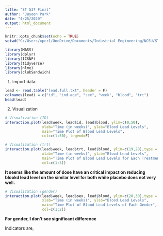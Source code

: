 ```yaml
---
title: "ST 537 Final"
author: "Juyoon Park"
date: "4/25/2020"
output: html_document
---
```


```r
knitr::opts_chunk$set(echo = TRUE)
setwd("C:/Users/xper1/OneDrive/Documents/Industrial Engineering/NCSU/ST 537/Final")

library(MASS)
library(dplyr)
library(ICSNP)
library(tidyverse)
library(nlme)
library(clubSandwich)
```



1. Import data

```r
lead <- read.table("lead.full.txt", header = F)
colnames(lead) = c("id", "ind.age", "sex", "week", "blood", "trt")
head(lead)
```

2. Visualization

```r
# Visualization (ID)
interaction.plot(lead$week, lead$id, lead$blood, ylim=c(0,50),
                 xlab="Time (in weeks)", ylab="Blood Lead Levels", 
                 main="Time Plot of Blood Lead Levels", 
                 col=c(1:50), legend=F)

```


```r
# Visualization (trt)
interaction.plot(lead$week, lead$trt, lead$blood, ylim=c(19,28),type = "b", pch = c(1:3),
                 xlab="Time (in weeks)", ylab="Blood Lead Levels", 
                 main="Time Plot of Blood Lead Levels for Each Treatment", 
                 col=c(1:3))
```

**It seems like the amount of dose have an critical impact on reducing blookd lead level on the similar level for both while placebo does not very well.**


```r
# Visualization (gender)
interaction.plot(lead$week, lead$sex, lead$blood, ylim=c(20,30),type = "b",pch = c(1:2),
                 xlab="Time (in weeks)", ylab="Blood Lead Levels", 
                 main="Time Plot of Blood Lead Levels of Each Gender", 
                 col=c(1:2))
```

**For gender, I don't see significant difference**

Indicators are,

\documentclass{article}
\usepackage{amsmath}

\begin{document}
\[
P_{i}= 
\begin{cases}
    0, & \text{if } Placebo\\
    1, & \text otherwise
\end{cases}
\]
\end{document}



\documentclass{article}
\usepackage{amsmath}

\begin{document}
\[
D_{i}= 
\begin{cases}
    0, & \text{if }  Low\\
    1, & \text otherwise
\end{cases}
\]
\end{document}

```r

# Add indicator 
for(i in 1:nrow(lead)){
  if(lead$trt[i] == 1){
    lead$p[i] <- 0
    lead$d[i] <- 0
  }else{
    lead$p[i] <- 1
    for (j in 1:nrow(lead)) {
      if(lead$trt[i] == 2){
        lead$d[i] <- 0
      }else{
        lead$d[i] <- 1
      }
    }
  }
}

```


Models are blow,


$$Placebo: \mu(week_{ij})=\eta_{0}+\eta_{1}week_{ij} + age_{i}(\eta_{2}+\eta_{3}week_{ij}) + sex_{i}[\eta_{4}+\eta_{5}week_{ij}+age_{i}(\eta_{6}+\eta_{7}week_{ij})]$$

$$Low: \mu(week_{ij})=\eta_{8}+\eta_{9}week_{ij} + age_{i}(\eta_{10}+\eta_{11}week_{ij}) + sex_{i}[\eta_{12}+\eta_{13}week_{ij}+age_{i}(\eta_{14}+\eta_{15}week_{ij})]$$

$$High: \mu(week_{ij})=\eta_{16}+\eta_{17}week_{ij} + age_{i}(\eta_{18}+\eta_{19}week_{ij}) + sex_{i}[\eta_{20}+\eta_{21}week_{ij}+age_{i}(\eta_{22}+\eta_{23}week_{ij})]$$

The mixed model is,

$$Y_{ij} = Placebo + P_{i}(Low + D_{i}High) + b_{0i} + b_{1i}week_{ij}+e_{ij}$$

, where

\documentclass{article}
\usepackage{amsmath}

\begin{document}
\[
P= 
\begin{cases}
    0, & \text{if } Placebo\\
    1, & \text{if } Succimer
\end{cases}
\]
\end{document}


\documentclass{article}
\usepackage{amsmath}

\begin{document}
\[
D= 
\begin{cases}
    0, & \text{if } Low Succimer\\
    1, & \text{if } High Succimer
\end{cases}
\]
\end{document}

```r
fixed = blood ~ 1 + week + ind.age + ind.age:week + sex + sex:week + sex:ind.age + sex:ind.age:week + p + p:week + p:ind.age + p:ind.age:week + p:sex + p:sex:week + p:sex:ind.age + p:sex:ind.age:week + p:d + p:d:week + p:d:ind.age + p:d:ind.age:week + p:d:sex + p:d:sex:week + p:d:sex:ind.age + p:d:sex:ind.age:week 
```



• Independent, where error variance does not change over weeks,

```r
fit.1<- lme(fixed = fixed, random = ~ week|id, data = lead, method = "ML",control = lmeControl(opt='optim'))

```


• Independent, where error variance changes over weeks,

```r
fit.2 <- lme(fixed = fixed, random = ~ week|id, data = lead, weights = varIdent(form = ~ 1|week),
             method = "ML", control = lmeControl(opt='optim'))

```


• AR(1) correlation structure, where error variance does not change over weeks

```r
fit.3 <- lme(fixed = fixed, random = ~ week|id, data = lead, correlation = corAR1(form = ~ 1|id) , method = "ML",control = lmeControl(opt='optim'))

```


• AR(1) correlation structure, where error variance changes over weeks

```r
fit.4 <- lme(fixed = fixed, random = ~ week|id, data = lead, weights = varIdent(form = ~ 1|week), correlation = corAR1(form = ~ 1|id) , method = "ML",control = lmeControl(opt='optim'))

```


• Unstructured, where error variance does not change over weeks

```r
lead$timefact <- as.numeric(factor(lead$week), labels = 1:5)

fit.5 <- lme(fixed = fixed, random = ~ week|id, data = lead, correlation = corSymm(form = ~ timefact|id), method = "ML",control = lmeControl(opt='optim'))


```


• Unstructured, where error variance changes over weeks

```r
fit.6 <- lme(fixed = fixed, random = ~ week|id, data = lead, correlation = corSymm(form = ~ timefact|id), weights = varIdent(form = ~ 1|timefact), method = "ML",
             control = lmeControl(opt='optim'))

```


```r
AIC(fit.1,fit.2,fit.3,fit.4,fit.5,fit.6)
```


```r
BIC(fit.1,fit.2,fit.3,fit.4,fit.5,fit.6)
```


**Choose fit.1 as the best with the least both AIC and BIC.** 





(i) Does gender has any association with bloood lead level? Does age has any association with blood lead level? 

```r
mod.best <- fit.1 
# Age
H0.age <- blood ~ 1 + week + sex + sex:week  + p + p:week +  p:sex + p:sex:week + p:d + p:d:week + p:d:sex + p:d:sex:week
H0.mod.age <- lme(fixed = H0.age, random = ~ week|id, data = lead, method = "ML",control = lmeControl(opt='optim'))

anova.lme(mod.best, H0.mod.age)

# Gender
H0.gender <- blood ~ 1 + week + ind.age + ind.age:week + p + p:week + p:ind.age + p:ind.age:week + p:d + p:d:week + p:d:ind.age + p:d:ind.age:week
H0.mod.gender <-lme(fixed = H0.gender, random = ~ week|id, data = lead, method = "ML",control = lmeControl(opt='optim'))

anova.lme(mod.best,H0.mod.gender)

# ANOVA test tells that gender has no association with blood lead level while age does because p value for gender test is about 0.91 which is that there is a strong evidence to accept the null hypothesis. Thus, I can get rid of gender variables on the model.
```



(ii) Based on your findings in (i), propose a smaller models, if possible. Based on the smaller model, are the mean trends of blood lead level the same for the three treatments?

```r
reduced.mod <- H0.mod.gender

L <- rbind(c(0,0,0,0,1,0,0,0,0,0,0,0),c(0,0,0,0,0,1,0,0,0,0,0,0),
           c(0,0,0,0,0,0,1,0,0,0,0,0),c(0,0,0,0,0,0,0,1,0,0,0,0),
           c(0,0,0,0,0,0,0,0,1,0,0,0),c(0,0,0,0,0,0,0,0,0,1,0,0),
           c(0,0,0,0,0,0,0,0,0,0,1,0),c(0,0,0,0,0,0,0,0,0,0,0,1))
etahat <- as.matrix(fixed.effects(reduced.mod))
cc <- nrow(L)
df <- nrow(lead) - length(etahat)

# estimate and covariance matrix of L\beta
est <- L %*% etahat
V.robust <- vcovCR(reduced.mod,type = "CR0")
varmat <- L %*% V.robust %*% t(L)

# Wald test
Wald <- c( t(est) %*% solve(varmat) %*% (est) )
p.value <- pchisq(q = Wald, df = cc, lower.tail=FALSE)
data.frame(Wald, p.value)

# F-test
Fstat <- c( t(est) %*% solve(varmat) %*% (est) ) / cc
p.value <- pf(q = Fstat, df1 = cc, df2 = df, lower.tail=FALSE)
data.frame(Fstat, p.value)
# Since p-value for both wald and F test are greater than 0.05, there is no evidence to reject null hypothesis, which means the mean trends of lead for the three treatments are same.
```



(iii) Based on the smaller model in (ii), what is the mean trend of blood lead level of a patient who is

(a) male with age < 24 receiving placebo, 

```r
# Predict subject-level
P.male.less <- which(lead$p==0 & lead$ind.age==0 & lead$sex == 0)
P.Exp.male.less <- predict(reduced.mod, level=1)[P.male.less]


# Plot
w <- lead$week[P.male.less]
t <- c(0,2,4,6,8)
mut.1 <- etahat[1]+etahat[2]*t+etahat[3]*0 + etahat[4]*0*t
matplot(w, P.Exp.male.less, type = "b", lty = 2, col = "gray", pch=19, 
        xlab = "Time in week", ylab = "Blood Lead Level", 
        main = "Male with age < 24 receiving placebo")
lines(t, mut.1, type="b", lwd=2, pch=19)
```



(b) male with age > 24 receiving placebo? Repeat this for the other two treatments, and also for females.

Male with age > 24 receiving placebo
```r
P.male.more <- which(lead$p==0 & lead$ind.age==1 & lead$sex == 0)
P.Exp.male.more <- predict(reduced.mod, level=1)[P.male.more]

# Plot
w <- lead$week[P.male.more]
t <- c(0,2,4,6,8)
mut.2 <- etahat[1]+etahat[2]*t+etahat[3]*1 + etahat[4]*1*t
matplot(w, P.Exp.male.more, type = "b", lty = 2, col = "gray", pch=19, 
        xlab = "Time in week", ylab = "Blood Lead Level", 
        main = "Male with age > 24 receiving placebo")
lines(t, mut.2, type="b", lwd=2, pch=19)
```


Female with age < 24 receiving placebo
```r
P.Female.less <- which(lead$p==0 & lead$ind.age==0 & lead$sex == 1)
P.Exp.female.less <- predict(reduced.mod, level=1)[P.Female.less]

# Plot
w <- lead$week[P.Female.less]
t <- c(0,2,4,6,8)
mut.3 <- etahat[1]+etahat[2]*t+etahat[3]*0 + etahat[4]*0*t
matplot(w, P.Exp.female.less, type = "b", lty = 2, col = "gray", pch=19, 
        xlab = "Time in week", ylab = "Blood Lead Level", 
        main = "Female with age < 24 receiving placebo")
lines(t, mut.3, type="b", lwd=2, pch=19)
```


Female with age > 24 receiving placebo
```r
P.Female.more <- which(lead$p==0 & lead$ind.age==1 & lead$sex == 1)
P.Exp.female.more <- predict(reduced.mod, level=1)[P.Female.more]

# Plot
w <- lead$week[P.Female.more]
t <- c(0,2,4,6,8)
mut.4 <- etahat[1]+etahat[2]*t+etahat[3]*1 + etahat[4]*1*t 
matplot(w, P.Exp.female.more, type = "b", lty = 2, col = "gray", pch=19, 
        xlab = "Time in week", ylab = "Blood Lead Level", 
        main = "Female with age > 24 receiving placebo")
lines(t, mut.4, type="b", lwd=2, pch=19)
```


Low Dose

male with age < 24 receiving low dose
```r
L.male.less <- which(lead$d==0 & lead$ind.age==0 & lead$sex == 0)
L.Exp.female.less <- predict(reduced.mod, level=1)[L.male.less]


# Plot
w <- lead$week[L.male.less]
t <- c(0,2,4,6,8)
mut.5 <- etahat[1]+etahat[2]*t+etahat[3]*0 + etahat[4]*0*t + etahat[5]+etahat[6]*t + etahat[7]*0 + etahat[8]*0*t
matplot(w, L.Exp.female.less, type = "b", lty = 2, col = "gray", pch=19, 
        xlab = "Time in week", ylab = "Blood Lead Level", 
        main = "Male with age < 24 receiving low dose")
lines(t, mut.5, type="b", lwd=2, pch=19)
```



male with age > 24 receiving low dose
```r
L.male.more <- which(lead$d==0 & lead$ind.age==1 & lead$sex == 0)
L.Exp.male.more <- predict(reduced.mod, level=1)[L.male.more]


# Plot
w <- lead$week[L.male.more]
t <- c(0,2,4,6,8)
mut.6 <- etahat[1]+etahat[2]*t+etahat[3]*1 + etahat[4]*1*t + etahat[5]+etahat[6]*t + etahat[7]*1 + etahat[8]*1*t
matplot(w, L.Exp.male.more, type = "b", lty = 2, col = "gray", pch=19, 
        xlab = "Time in week", ylab = "Blood Lead Level", 
        main = "Male with age > 24 receiving low dose")
lines(t, mut.6, type="b", lwd=2, pch=19)
```



Female with age < 24 receiving low dose
```r
L.female.less <- which(lead$d==0 & lead$ind.age==0 & lead$sex == 1)
L.Exp.female.less <- predict(reduced.mod, level=1)[L.female.less]


# Plot
w <- lead$week[L.female.less]
t <- c(0,2,4,6,8)
mut.7 <- etahat[1]+etahat[2]*t+etahat[3]*0 + etahat[4]*0*t + etahat[5]+etahat[6]*t + etahat[7]*0 + etahat[8]*0*t 
matplot(w, L.Exp.female.less, type = "b", lty = 2, col = "gray", pch=19, xlab = "Time in week", ylab = "Blood Lead Level", main = "Female with age < 24 receiving low dose")
lines(t, mut.7, type="b", lwd=2, pch=19)
```


Female with age > 24 receiving low dose
```r
L.female.more <- which(lead$d==0 & lead$ind.age==1 & lead$sex == 1)
L.Exp.female.more <- predict(reduced.mod, level=1)[L.female.more]

# Plot
w <- lead$week[L.female.more]
t <- c(0,2,4,6,8)
mut.8 <- etahat[1]+etahat[2]*t+etahat[3]*1 + etahat[4]*1*t + etahat[5]+etahat[6]*t + etahat[7]*1 + etahat[8]*1*t 
matplot(w, L.Exp.female.more, type = "b", lty = 2, col = "gray", pch=19, xlab = "Time in week", ylab = "Blood Lead Level", main = "Female with age > 24 receiving low dose")
lines(t, mut.8, type="b", lwd=2, pch=19)
```



High Dose

male with age < 24 receiving high dose
```r
H.male.less <- which(lead$d==1 & lead$ind.age==0 & lead$sex == 0)
H.Exp.male.less <- predict(reduced.mod, level=1)[H.male.less]

# Plot
w <- lead$week[H.male.less]
t <- c(0,2,4,6,8)
mut.9 <- etahat[1]+etahat[2]*t+etahat[3]*0 + etahat[4]*0*t + etahat[5]+etahat[6]*t + etahat[7]*0 + etahat[8]*0*t + etahat[9]+etahat[10]*t + etahat[11]*0 +etahat[12]*0*t
matplot(w, H.Exp.male.less, type = "b", lty = 2, col = "gray", pch=19, xlab = "Time in week", ylab = "Blood Lead Level", main = "Male with age < 24 receiving High dose")
lines(t, mut.9, type="b", lwd=2, pch=19)
```


male with age > 24 receiving high dose
```r
H.male.more <- which(lead$d==1 & lead$ind.age==1 & lead$sex == 0)
H.Exp.male.more <- predict(reduced.mod, level=1)[H.male.more]


# Plot
w <- lead$week[H.male.more]
t <- c(0,2,4,6,8)
mut.10 <- etahat[1]+etahat[2]*t+etahat[3]*1 + etahat[4]*1*t + etahat[5]+etahat[6]*t + etahat[7]*1 + etahat[8]*1*t + etahat[9]+etahat[10]*t + etahat[11]*1 +etahat[12]*1*t
matplot(w, H.Exp.male.more, type = "b", lty = 2, col = "gray", pch=19, xlab = "Time in week", ylab = "Blood Lead Level", main = "Male with age > 24 receiving High dose")
lines(t, mut.10, type="b", lwd=2, pch=19)
```


Female with age < 24 receiving high dose
```r
H.female.less <- which(lead$d==1 & lead$ind.age==0 & lead$sex == 1)
H.Exp.female.less <- predict(reduced.mod, level=1)[H.female.less]


# Plot
w <- lead$week[H.female.less]
t <- c(0,2,4,6,8)
mut.11 <- etahat[1]+etahat[2]*t+etahat[3]*0 + etahat[4]*0*t + etahat[5]+etahat[6]*t + etahat[7]*0 + etahat[8]*0*t + etahat[9]+etahat[10]*t + etahat[11]*0 +etahat[12]*0*t
matplot(w, H.Exp.female.less, type = "b", lty = 2, col = "gray", pch=19, xlab = "Time in week", ylab = "Blood Lead Level", main = "Female with age < 24 receiving High dose")
lines(t, mut.11, type="b", lwd=2, pch=19)
```


Female with age > 24 receiving high dose
```r
H.female.more <- which(lead$d==1 & lead$ind.age==1 & lead$sex == 1)
H.Exp.female.more <- predict(reduced.mod, level=1)[H.female.more]


# Plot
w <- lead$week[H.female.more]
t <- c(0,2,4,6,8)
mut.12 <- etahat[1]+etahat[2]*t+etahat[3]*1 + etahat[4]*1*t + etahat[5]+etahat[6]*t + etahat[7]*1 + etahat[8]*1*t + etahat[9]+etahat[10]*t + etahat[11]*1 +etahat[12]*1*t
matplot(w, H.Exp.female.more, type = "b", lty = 2, col = "gray", pch=19, xlab = "Time in week", ylab = "Blood Lead Level", main = "Female with age > 24 receiving High dose")
lines(t, mut.12, type="b", lwd=2, pch=19)
```


```r
plot(c(0,2,4,6,8),mut.1, lty = 1, type = "b", pch = 19, col = 1, ylim = c(15,40), xlab="Time in week", ylab = "Blood Lead Level",
     main = "Population Mean Trend")
lines(c(0,2,4,6,8),mut.2, lty = 2, type = "b", pch = 20, col = 2)
lines(c(0,2,4,6,8),mut.5, lty = 3, type = "b", pch = 21, col = 3)
lines(c(0,2,4,6,8),mut.6, lty = 4, type = "b", pch = 22, col = 4)
lines(c(0,2,4,6,8),mut.9, lty = 5, type = "b", pch = 23, col = 5)
lines(c(0,2,4,6,8),mut.10, lty = 6, type = "b", pch = 24, col = 6)
legend("topright",c("Placebo, age<24","Placebo, age>24","Low, age<24",
                    "Low, age>24","High, age<24","High, age>24"),
       col = c(1:6), pch = c(19:24), lty = c(1:6),bty = "n")
```


(iv) Present some appropriate model diagnostics, and comment on the appropriateness of the model assumptions as best as you can.

Gender
```r
# 1. Residual Plot
#   Assumption for error
#   1) errors are normally distributed
#   2) Constancy of error
# 2. Normality

# Male
male <- which(lead$ind.age==0)
res.male <- residuals(reduced.mod, level=1, type = "pearson")[male]
fitted.male <- predict(reduced.mod, level = 1)[male]

plot(fitted.male, res.male,xlab="Fitted Value", ylab="Standardized Residual", main = "Male")

# QQ plot for Male
qqnorm(res.male, main = "QQ plot for Male")
qqline(res.male)


# Female
female <- which(lead$ind.age==1)
res.female <- residuals(reduced.mod, level=1, type = "pearson")[female]
fitted.female <- predict(reduced.mod, level = 1)[female]

plot(fitted.female, res.female,xlab="Fitted Value", ylab="Standardized Residual", main = "Female")

# QQ plot for Female
qqnorm(res.female, main = "QQ plot for Female")
qqline(res.female)

# Independent No covariance, no correlation, same variance across time age and sex

# The entire data across gender
fitted <- predict(reduced.mod, level = 1)
plot(lead$blood,fitted, xlab = "Blood Lead Level",ylab = "Fitted Value", main="")
```

Treatment
```r
# 1. Residual Plot
#   Assumption for error
#   1) errors are normally distributed
#   2) Constancy of error
# 2. Normality

# Placebo
placebo <- which(lead$p==0)
res.p <- residuals(reduced.mod, level=1, type = "pearson")[placebo]
fitted.p <- predict(reduced.mod, level = 1)[placebo]

plot(fitted.p, res.p,xlab="Fitted Value", ylab="Standardized Residual", main = "Placebo")

# QQ plot for Placebo
qqnorm(res.p, main = "QQ plot for Placebo")
qqline(res.p)


# Low dose
Low <- which(lead$d==0&lead$p==1)
res.l <- residuals(reduced.mod, level=1, type = "pearson")[Low]
fitted.l <- predict(reduced.mod, level = 1)[Low]

plot(fitted.l, res.l,xlab="Fitted Value", ylab="Standardized Residual", main = "Low Dose")


# QQ plot for Low dose
qqnorm(res.l,main = "QQ plot for Low Dose")
qqline(res.l)



# High dose
High <- which(lead$d==1&lead$p==1)
res.h <- residuals(reduced.mod, level=1, type = "pearson")[High]
fitted.h <- predict(reduced.mod, level = 1)[High]

plot(fitted.h, res.h,xlab="Fitted Value", ylab="Standardized Residual", main = "High Dose")

# QQ plot for Male
qqnorm(res.h,main = "QQ plot for High Dose")
qqline(res.h)

```


p 16 B-1 or B-2



```r
# Assumption for random effect
b.hat <- random.effects(reduced.mod)

# 1) Random effect is normally distributed

# For unbalanced data may not be interpretable for raw b_hat

```










# Further analysis

```r
FA.mod.best <- fit.2 
# Age
FA.H0.age <- blood ~ 1 + week + sex + sex:week  + p + p:week +  p:sex + p:sex:week + p:d + p:d:week + p:d:sex + p:d:sex:week
FA.H0.mod.age <- lme(fixed = FA.H0.age, random = ~ week|id, data = lead, weights = varIdent(form = ~ 1|week),
             method = "ML", control = lmeControl(opt='optim'))

anova.lme(FA.mod.best, FA.H0.mod.age)

# Gender
FA.H0.gender <- blood ~ 1 + week + ind.age + ind.age:week + p + p:week + p:ind.age + p:ind.age:week + p:d + p:d:week + p:d:ind.age + p:d:ind.age:week
FA.H0.mod.gender <-lme(fixed = FA.H0.gender, random = ~ week|id, data = lead, weights = varIdent(form = ~ 1|week),
             method = "ML", control = lmeControl(opt='optim'))

anova.lme(FA.mod.best,FA.H0.mod.gender)

# ANOVA test tells that gender has no association with blood lead level while age does because p value for gender test is about 0.91 which is that there is a strong evidence to accept the null hypothesis. Thus, I can get rid of gender variables on the model.
```



Treatment
```r
# 1. Residual Plot
#   Assumption for error
#   1) errors are normally distributed
#   2) Constancy of error
# 2. Normality

# Placebo
FA.reduced.mod <- FA.H0.mod.gender
placebo <- which(lead$p==0)
res.p <- residuals(FA.reduced.mod, level=1, type = "pearson")[placebo]
fitted.p <- predict(FA.reduced.mod, level = 1)[placebo]

plot(fitted.p, res.p,xlab="Fitted Value", ylab="Standardized Residual", main = "Placebo")

# QQ plot for Placebo
qqnorm(res.p, main = "QQ plot for Placebo")
qqline(res.p)


# Low dose
Low <- which(lead$d==0&lead$p==1)
res.l <- residuals(FA.reduced.mod, level=1, type = "pearson")[Low]
fitted.l <- predict(FA.reduced.mod, level = 1)[Low]

plot(fitted.l, res.l,xlab="Fitted Value", ylab="Standardized Residual", main = "Low Dose")


# QQ plot for Low dose
qqnorm(res.l,main = "QQ plot for Low Dose")
qqline(res.l)



# High dose
High <- which(lead$d==1&lead$p==1)
res.h <- residuals(FA.reduced.mod, level=1, type = "pearson")[High]
fitted.h <- predict(FA.reduced.mod, level = 1)[High]

plot(fitted.h, res.h,xlab="Fitted Value", ylab="Standardized Residual", main = "High Dose")

# QQ plot for Male
qqnorm(res.h,main = "QQ plot for High Dose")
qqline(res.h)

```







```r
FA.mod.best <- fit.3 
# Age
FA.H0.age <- blood ~ 1 + week + sex + sex:week  + p + p:week +  p:sex + p:sex:week + p:d + p:d:week + p:d:sex + p:d:sex:week
FA.H0.mod.age <- lme(fixed = FA.H0.age, random = ~ week|id, data = lead, correlation = corAR1(form = ~ 1|id) , method = "ML",control = lmeControl(opt='optim'))

anova.lme(FA.mod.best, FA.H0.mod.age)

# Gender
FA.H0.gender <- blood ~ 1 + week + ind.age + ind.age:week + p + p:week + p:ind.age + p:ind.age:week + p:d + p:d:week + p:d:ind.age + p:d:ind.age:week
FA.H0.mod.gender <-lme(fixed = FA.H0.gender, random = ~ week|id, data = lead, correlation = corAR1(form = ~ 1|id) , method = "ML",control = lmeControl(opt='optim'))

anova.lme(FA.mod.best,FA.H0.mod.gender)

# ANOVA test tells that gender has no association with blood lead level while age does because p value for gender test is about 0.91 which is that there is a strong evidence to accept the null hypothesis. Thus, I can get rid of gender variables on the model.
```



Treatment
```r
# 1. Residual Plot
#   Assumption for error
#   1) errors are normally distributed
#   2) Constancy of error
# 2. Normality

# Placebo
FA.reduced.mod <- FA.H0.mod.gender
placebo <- which(lead$p==0)
res.p <- residuals(FA.reduced.mod, level=1, type = "pearson")[placebo]
fitted.p <- predict(FA.reduced.mod, level = 1)[placebo]

plot(fitted.p, res.p,xlab="Fitted Value", ylab="Standardized Residual", main = "Placebo")

# QQ plot for Placebo
qqnorm(res.p, main = "QQ plot for Placebo")
qqline(res.p)


# Low dose
Low <- which(lead$d==0&lead$p==1)
res.l <- residuals(FA.reduced.mod, level=1, type = "pearson")[Low]
fitted.l <- predict(FA.reduced.mod, level = 1)[Low]

plot(fitted.l, res.l,xlab="Fitted Value", ylab="Standardized Residual", main = "Low Dose")


# QQ plot for Low dose
qqnorm(res.l,main = "QQ plot for Low Dose")
qqline(res.l)



# High dose
High <- which(lead$d==1&lead$p==1)
res.h <- residuals(FA.reduced.mod, level=1, type = "pearson")[High]
fitted.h <- predict(FA.reduced.mod, level = 1)[High]

plot(fitted.h, res.h,xlab="Fitted Value", ylab="Standardized Residual", main = "High Dose")

# QQ plot for Male
qqnorm(res.h,main = "QQ plot for High Dose")
qqline(res.h)

```









```r
FA.mod.best <- fit.4 
# Age
FA.H0.age <- blood ~ 1 + week + sex + sex:week  + p + p:week +  p:sex + p:sex:week + p:d + p:d:week + p:d:sex + p:d:sex:week
FA.H0.mod.age <- lme(fixed = FA.H0.age, random = ~ week|id, data = lead, weights = varIdent(form = ~ 1|week), correlation = corAR1(form = ~ 1|id) , method = "ML",control = lmeControl(opt='optim'))

anova.lme(FA.mod.best, FA.H0.mod.age)

# Gender
FA.H0.gender <- blood ~ 1 + week + ind.age + ind.age:week + p + p:week + p:ind.age + p:ind.age:week + p:d + p:d:week + p:d:ind.age + p:d:ind.age:week
FA.H0.mod.gender <-lme(fixed = FA.H0.gender, random = ~ week|id, data = lead, weights = varIdent(form = ~ 1|week), correlation = corAR1(form = ~ 1|id) , method = "ML",control = lmeControl(opt='optim'))

anova.lme(FA.mod.best,FA.H0.mod.gender)

# ANOVA test tells that gender has no association with blood lead level while age does because p value for gender test is about 0.91 which is that there is a strong evidence to accept the null hypothesis. Thus, I can get rid of gender variables on the model.
```



Treatment
```r
# 1. Residual Plot
#   Assumption for error
#   1) errors are normally distributed
#   2) Constancy of error
# 2. Normality

# Placebo
FA.reduced.mod <- FA.H0.mod.gender
placebo <- which(lead$p==0)
res.p <- residuals(FA.reduced.mod, level=1, type = "pearson")[placebo]
fitted.p <- predict(FA.reduced.mod, level = 1)[placebo]

plot(fitted.p, res.p,xlab="Fitted Value", ylab="Standardized Residual", main = "Placebo")

# QQ plot for Placebo
qqnorm(res.p, main = "QQ plot for Placebo")
qqline(res.p)


# Low dose
Low <- which(lead$d==0&lead$p==1)
res.l <- residuals(FA.reduced.mod, level=1, type = "pearson")[Low]
fitted.l <- predict(FA.reduced.mod, level = 1)[Low]

plot(fitted.l, res.l,xlab="Fitted Value", ylab="Standardized Residual", main = "Low Dose")


# QQ plot for Low dose
qqnorm(res.l,main = "QQ plot for Low Dose")
qqline(res.l)



# High dose
High <- which(lead$d==1&lead$p==1)
res.h <- residuals(FA.reduced.mod, level=1, type = "pearson")[High]
fitted.h <- predict(FA.reduced.mod, level = 1)[High]

plot(fitted.h, res.h,xlab="Fitted Value", ylab="Standardized Residual", main = "High Dose")

# QQ plot for Male
qqnorm(res.h,main = "QQ plot for High Dose")
qqline(res.h)

```









```r
FA.mod.best <- fit.6 
# Age
FA.H0.age <- blood ~ 1 + week + sex + sex:week  + p + p:week +  p:sex + p:sex:week + p:d + p:d:week + p:d:sex + p:d:sex:week
FA.H0.mod.age <- lme(fixed = FA.H0.age, random = ~ week|id, data = lead, correlation = corSymm(form = ~ timefact|id), weights = varIdent(form = ~ 1|timefact), method = "ML",
             control = lmeControl(opt='optim'))

anova.lme(FA.mod.best, FA.H0.mod.age)

# Gender
FA.H0.gender <- blood ~ 1 + week + ind.age + ind.age:week + p + p:week + p:ind.age + p:ind.age:week + p:d + p:d:week + p:d:ind.age + p:d:ind.age:week
FA.H0.mod.gender <-lme(fixed = FA.H0.gender, random = ~ week|id, data = lead, correlation = corSymm(form = ~ timefact|id), weights = varIdent(form = ~ 1|timefact), method = "ML",
             control = lmeControl(opt='optim'))

anova.lme(FA.mod.best,FA.H0.mod.gender)

# ANOVA test tells that gender has no association with blood lead level while age does because p value for gender test is about 0.91 which is that there is a strong evidence to accept the null hypothesis. Thus, I can get rid of gender variables on the model.
```



Treatment
```r
# 1. Residual Plot
#   Assumption for error
#   1) errors are normally distributed
#   2) Constancy of error
# 2. Normality

# Placebo
FA.reduced.mod <- FA.H0.mod.gender
placebo <- which(lead$p==0)
res.p <- residuals(FA.reduced.mod, level=1, type = "pearson")[placebo]
fitted.p <- predict(FA.reduced.mod, level = 1)[placebo]

plot(fitted.p, res.p,xlab="Fitted Value", ylab="Standardized Residual", main = "Placebo")

# QQ plot for Placebo
qqnorm(res.p, main = "QQ plot for Placebo")
qqline(res.p)


# Low dose
Low <- which(lead$d==0&lead$p==1)
res.l <- residuals(FA.reduced.mod, level=1, type = "pearson")[Low]
fitted.l <- predict(FA.reduced.mod, level = 1)[Low]

plot(fitted.l, res.l,xlab="Fitted Value", ylab="Standardized Residual", main = "Low Dose")


# QQ plot for Low dose
qqnorm(res.l,main = "QQ plot for Low Dose")
qqline(res.l)



# High dose
High <- which(lead$d==1&lead$p==1)
res.h <- residuals(FA.reduced.mod, level=1, type = "pearson")[High]
fitted.h <- predict(FA.reduced.mod, level = 1)[High]

plot(fitted.h, res.h,xlab="Fitted Value", ylab="Standardized Residual", main = "High Dose")

# QQ plot for Male
qqnorm(res.h,main = "QQ plot for High Dose")
qqline(res.h)

```


